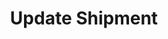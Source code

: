 ---
title: 'Update Shipment'
description: 'Update Shipment through the Frate API. Note: used primarily for testing.'
openapi: '../../openapi.json PUT /v2/shipments/{shipment_id}'
--- 